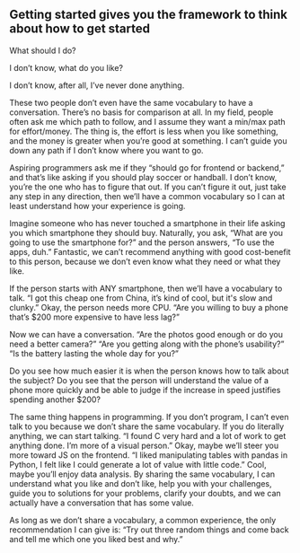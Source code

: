 ## Getting started gives you the framework to think about how to get started

What should I do?

I don’t know, what do you like?

I don’t know, after all, I’ve never done anything.

These two people don’t even have the same vocabulary to have a conversation. There’s no basis for comparison at all. In my field, people often ask me which path to follow, and I assume they want a min/max path for effort/money. The thing is, the effort is less when you like something, and the money is greater when you’re good at something. I can’t guide you down any path if I don’t know where you want to go.

Aspiring programmers ask me if they “should go for frontend or backend,” and that’s like asking if you should play soccer or handball. I don’t know, you’re the one who has to figure that out. If you can’t figure it out, just take any step in any direction, then we’ll have a common vocabulary so I can at least understand how your experience is going.

Imagine someone who has never touched a smartphone in their life asking you which smartphone they should buy. Naturally, you ask, “What are you going to use the smartphone for?” and the person answers, “To use the apps, duh.” Fantastic, we can’t recommend anything with good cost-benefit to this person, because we don’t even know what they need or what they like.

If the person starts with ANY smartphone, then we’ll have a vocabulary to talk. “I got this cheap one from China, it’s kind of cool, but it's slow and clunky.” Okay, the person needs more CPU. “Are you willing to buy a phone that’s $200 more expensive to have less lag?”

Now we can have a conversation. “Are the photos good enough or do you need a better camera?” “Are you getting along with the phone’s usability?” “Is the battery lasting the whole day for you?”

Do you see how much easier it is when the person knows how to talk about the subject? Do you see that the person will understand the value of a phone more quickly and be able to judge if the increase in speed justifies spending another $200?

The same thing happens in programming. If you don’t program, I can’t even talk to you because we don’t share the same vocabulary. If you do literally anything, we can start talking. “I found C very hard and a lot of work to get anything done. I’m more of a visual person.” Okay, maybe we’ll steer you more toward JS on the frontend. “I liked manipulating tables with pandas in Python, I felt like I could generate a lot of value with little code.” Cool, maybe you’ll enjoy data analysis. By sharing the same vocabulary, I can understand what you like and don’t like, help you with your challenges, guide you to solutions for your problems, clarify your doubts, and we can actually have a conversation that has some value.

As long as we don’t share a vocabulary, a common experience, the only recommendation I can give is: “Try out three random things and come back and tell me which one you liked best and why.”
